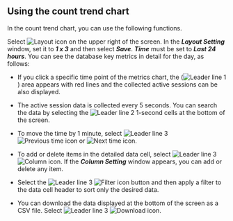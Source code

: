 ## Using the count trend chart

In the count trend chart, you can use the following functions.

<ImgLang img="analysis-count-24.png" desc="Count Trend 24 hours" />

Select ![Layout icon](/img/ico-layout-set.svg) on the upper right of the screen. In the **_Layout Setting_** window, set it to **_1 x 3_** and then select **_Save_**. **_Time_** must be set to **_Last 24 hours_**. You can see the database key metrics in detail for the day, as follows:

<ImgLang img="analysis-count-usage.png" desc="Checking the count trend by hour" />

-   If you click a specific time point of the metrics chart, the (![Leader line 1](/img/number-01.png)) area appears with red lines and the collected active sessions can be also displayed. 

-   The active session data is collected every 5 seconds. You can search the data by selecting the ![Leader line 2](/img/number-02.png) 1-second cells at the bottom of the screen.

-   To move the time by 1 minute, select ![Leader line 3](/img/number-03.png) ![Previous time icon](/img/ico-left-time.svg) or ![Next time icon](/img/ico-right-time.svg).

-   To add or delete items in the detailed data cell, select ![Leader line 3](/img/number-03.png) ![Column icon](/img/ico-column-set.svg). If the **_Column Setting_** window appears, you can add or delete any item.

-   Select the ![Leader line 3](/img/number-03.png) ![Filter icon](/img/ico-filter.svg) button and then apply a filter to the data cell header to sort only the desired data.

-   You can download the data displayed at the bottom of the screen as a CSV file. Select ![Leader line 3](/img/number-03.png) ![Download icon](/img/ico-download.svg).
